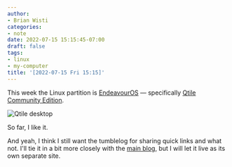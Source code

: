 ```yaml
---
author:
- Brian Wisti
categories:
- note
date: 2022-07-15 15:15:45-07:00
draft: false
tags:
- linux
- my-computer
title: '[2022-07-15 Fri 15:15]'
---
```


This week the Linux partition is [EndeavourOS][endeavour-os] — specifically
[Qtile Community Edition][qtile-edition].

[endeavour-os]: https://endeavouros.com
[qtile-edition]: https://discovery.endeavouros.com/window-tiling-managers/qtile/2022/01/

![Qtile desktop](@img/2022/2022-07-15-desktop.png "You have to add a few things to make tiling window manager screenshots interesting.")

So far, I like it.

And yeah, I think I still want the tumblelog for sharing quick links and what
not. I'll tie it in a bit more closely with the [main blog][rgb-blog], but I
will let it live as its own separate site.

[rgb-blog]: https://randomgeekery.org
